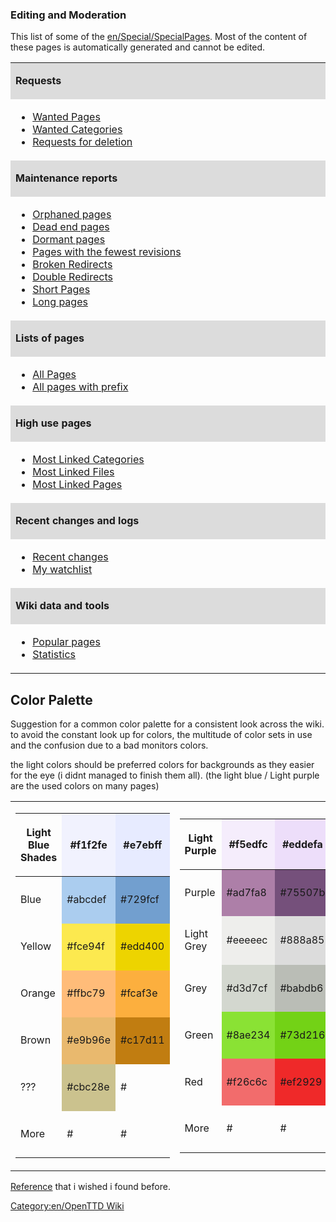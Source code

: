 <!-- temporary gathering data here until i'll find a better place for it --~~~~ -->

===Editing and Moderation===

This list of some of the [[en/Special/SpecialPages]]. Most of the content of these pages is automatically generated and cannot be edited. 

{| width="100%"
|colspan=2 style="background:#DCDCDC;"|'''Requests'''
|-
| width="35%" |
* [[en/Special/WantedPages|Wanted Pages]]
* [[en/Special/Wantedcategories|Wanted Categories]]
* [[:Category:en/Requests for deletion|Requests for deletion]]
|
* [[:Category:en/Articles to be expanded|Articles to be expanded]]
* [[:Category:en/Articles to be updated|Articles to be updated]]
* [[:Category:en/Articles to be merged|Articles to be merged]]
|-
|colspan=2 style="background:#DCDCDC;"|'''Maintenance reports'''
|-
| 
* [[en/Special/Lonelypages|Orphaned pages]]
* [[en/Special/Deadendpages|Dead end pages]]
* [[en/Special/Ancientpages|Dormant pages]]
* [[en/Special/Fewestrevisions|Pages with the fewest revisions]]
* [[en/Special/BrokenRedirects|Broken Redirects]]
* [[en/Special/DoubleRedirects|Double Redirects]]
* [[en/Special/ShortPages|Short Pages]]
* [[en/Special/LongPages|Long pages]]
| style="vertical-align:top;"|
* [[en/Special/Uncategorizedcategories|Uncategorized categories]]
* [[en/Special/Uncategorizedpages|Uncategorized pages]]
* [[en/Special/Uncategorizedimages|Uncategorized images]]
* [[en/Special/Unusedimages|Unused images]]
* [[en/Special/Unusedcategories|Unused categories]]
* [[en/Special/Unusedtemplates|Unused templates]]
|-
|colspan=2 style="background:#DCDCDC;"|'''Lists of pages'''
|-
|
* [[en/Special/AllPages|All Pages]]
* [[en/Special/PrefixIndex|All pages with prefix]]
|
* [[en/Special/Categories|Categories]]
* [[en/Special/Listredirects|List of all redirects]]
|-
|colspan=2 style="background:#DCDCDC;"|'''High use pages'''
|-
|
* [[en/Special/MostLinkedCategories|Most Linked Categories]]
* [[en/Special/Mostimages|Most Linked Files]]
* [[en/Special/Mostlinked|Most Linked Pages]]
|
* [[en/Special/MostLinkedTemplates|Most Linked Templates]]
* [[en/Special/MostCategories|Pages with the most categories]]
* [[en/Special/MostRevisions|Pages with the most revisions]]
|-
|colspan=2 style="background:#DCDCDC;"|'''Recent changes and logs'''
|-
|
* [[en/Special/RecentChanges|Recent changes]]
* [[en/Special/Watchlist|My watchlist]]
|
* [[en/Special/Newpages|New pages]]
* [[en/Special/Newimages|New images]]
|-
|colspan=2 style="background:#DCDCDC;"|'''Wiki data and tools'''
|-
|
* [[en/Special/Popularpages|Popular pages]]
* [[en/Special/Statistics|Statistics]]
|
* [[en/Special/Version|Version]]
|}


== Color Palette ==
Suggestion for a common color palette for a consistent look across the wiki.<br />
to avoid the constant look up for colors, the multitude of color sets in use and the confusion due to a bad monitors colors.

the light colors should be preferred colors for backgrounds as they easier for the eye (i didnt managed to finish them all).
(the light blue / Light purple are the used colors on many pages)


{|style="width:100%;"
|style="width:30%;"|
{|
!style="width:100px;"| Light Blue Shades
|style="background:#f1f2fe; height:75px; width:75px; -moz-border-radius:1em;"|#f1f2fe
|style="background:#e7ebff; height:75px; width:75px; -moz-border-radius:1em;"|#e7ebff
|-
! Blue
|style="background:#abcdef; height:75px; width:75px; -moz-border-radius:1em;"|#abcdef
|style="background:#729fcf; height:75px; width:75px; -moz-border-radius:1em;"|#729fcf
|-
! Yellow
|style="background:#fce94f; height:75px; width:75px; -moz-border-radius:1em;"|#fce94f
|style="background:#edd400; height:75px; width:75px; -moz-border-radius:1em;"|#edd400
|-
! Orange
|style="background:#ffbc79; height:75px; width:75px; -moz-border-radius:1em;"|#ffbc79
|style="background:#fcaf3e; height:75px; width:75px; -moz-border-radius:1em;"|#fcaf3e
|-
! Brown
|style="background:#e9b96e; height:75px; width:75px; -moz-border-radius:1em;"|#e9b96e
|style="background:#c17d11; height:75px; width:75px; -moz-border-radius:1em;"|#c17d11
|-
! ???
|style="background:#cbc28e; height:75px; width:75px; -moz-border-radius:1em;"|#cbc28e
|style=" height:75px; width:75px; -moz-border-radius:1em;"|#
|-
! More
|style=" height:75px; width:75px; -moz-border-radius:1em;"|#
|style=" height:75px; width:75px; -moz-border-radius:1em;"|#
|}
|
{|
!style="width:100px;"| Light Purple
|style="background:#f5edfc; height:75px; width:75px; -moz-border-radius:1em;"|#f5edfc
|style="background:#eddefa; height:75px; width:75px; -moz-border-radius:1em;"|#eddefa
|-
! Purple
|style="background:#ad7fa8; height:75px; width:75px; -moz-border-radius:1em;"|#ad7fa8
|style="background:#75507b; height:75px; width:75px; -moz-border-radius:1em;"|#75507b
|-
! Light Grey
|style="background:#eeeeec; height:75px; width:75px; -moz-border-radius:1em;"|#eeeeec
|style="background:#dcdcdc; height:75px; width:75px; -moz-border-radius:1em;"|#888a85
|-
! Grey
|style="background:#d3d7cf; height:75px; width:75px; -moz-border-radius:1em;"|#d3d7cf
|style="background:#babdb6; height:75px; width:75px; -moz-border-radius:1em;"|#babdb6
|-
! Green
|style="background:#8ae234; height:75px; width:75px; -moz-border-radius:1em;"|#8ae234
|style="background:#73d216; height:75px; width:75px; -moz-border-radius:1em;"|#73d216
|-
! Red
|style="background:#f26c6c; height:75px; width:75px; -moz-border-radius:1em;"|#f26c6c
|style="background:#ef2929; height:75px; width:75px; -moz-border-radius:1em;"|#ef2929
|-
! More
|style=" height:75px; width:75px; -moz-border-radius:1em;"|#
|style=" height:75px; width:75px; -moz-border-radius:1em;"|#
|}
|}


[http://help.wikia.com/wiki/Help:Color#X11_color_names Reference] that i wished i found before.



[[Category:en/OpenTTD Wiki]]
